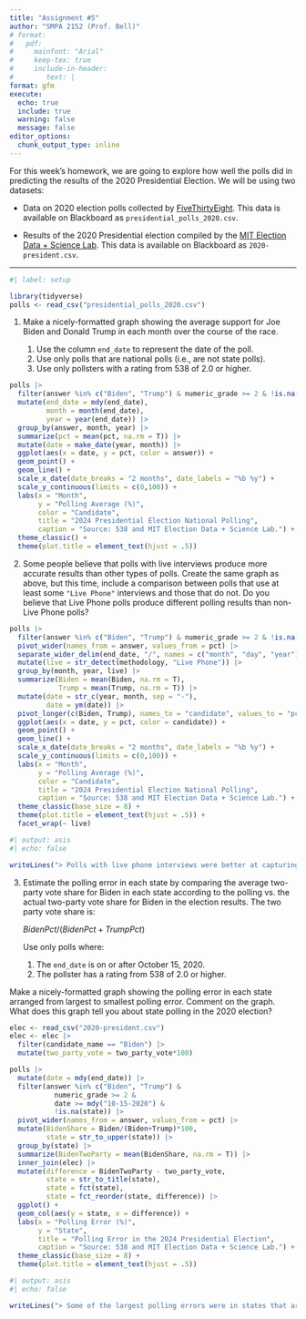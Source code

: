```yaml
---
title: "Assignment #5"
author: "SMPA 2152 (Prof. Bell)"
# format:
#   pdf:
#     mainfont: "Arial"
#     keep-tex: true
#     include-in-header:
#        text: |
format: gfm
execute:
  echo: true
  include: true
  warning: false
  message: false
editor_options: 
  chunk_output_type: inline
---
```

\vspace{-3em}

For this week's homework, we are going to explore how well the polls did in predicting the results of the 2020 Presidential Election. We will be using two datasets:

- Data on 2020 election polls collected by [FiveThirtyEight](https://abcnews.go.com/538). This data is available on Blackboard as `presidential_polls_2020.csv`.

- Results of the 2020 Presidential election compiled by the [MIT Election Data + Science Lab](https://electionlab.mit.edu/). This data is available on Blackboard as `2020-president.csv`.
    
---

```r
#| label: setup

library(tidyverse)
polls <- read_csv("presidential_polls_2020.csv")
```

1. Make a nicely-formatted graph showing the average support for Joe Biden and Donald Trump in each month over the course of the race. 

    1. Use the column `end_date` to represent the date of the poll.
    2. Use only polls that are national polls (i.e., are not state polls).
    3. Use only pollsters with a rating from 538 of 2.0 or higher.
    
```r
polls |>
  filter(answer %in% c("Biden", "Trump") & numeric_grade >= 2 & !is.na(state)) |>
  mutate(end_date = mdy(end_date),
         month = month(end_date),
         year = year(end_date)) |>
  group_by(answer, month, year) |>
  summarize(pct = mean(pct, na.rm = T)) |>
  mutate(date = make_date(year, month)) |>
  ggplot(aes(x = date, y = pct, color = answer)) +
  geom_point() +
  geom_line() +
  scale_x_date(date_breaks = "2 months", date_labels = "%b %y") +
  scale_y_continuous(limits = c(0,100)) +
  labs(x = "Month",
       y = "Polling Average (%)",
       color = "Candidate",
       title = "2024 Presidential Election National Polling",
       caption = "Source: 538 and MIT Election Data + Science Lab.") +
  theme_classic() +
  theme(plot.title = element_text(hjust = .5))
```

2. Some people believe that polls with live interviews produce more accurate results than other types of polls. Create the same graph as above, but this time, include a comparison between polls that use at least some `"Live Phone"` interviews and those that do not. Do you believe that Live Phone polls produce different polling results than non-Live Phone polls?

```r
polls |>
  filter(answer %in% c("Biden", "Trump") & numeric_grade >= 2 & !is.na(state)) |>
  pivot_wider(names_from = answer, values_from = pct) |>
  separate_wider_delim(end_date, "/", names = c("month", "day", "year")) |>
  mutate(live = str_detect(methodology, "Live Phone")) |>
  group_by(month, year, live) |>
  summarize(Biden = mean(Biden, na.rm = T),
            Trump = mean(Trump, na.rm = T)) |>
  mutate(date = str_c(year, month, sep = "-"),
         date = ym(date)) |>
  pivot_longer(c(Biden, Trump), names_to = "candidate", values_to = "pct") |>
  ggplot(aes(x = date, y = pct, color = candidate)) +
  geom_point() +
  geom_line() +
  scale_x_date(date_breaks = "2 months", date_labels = "%b %y") +
  scale_y_continuous(limits = c(0,100)) +
  labs(x = "Month",
       y = "Polling Average (%)",
       color = "Candidate",
       title = "2024 Presidential Election National Polling",
       caption = "Source: 538 and MIT Election Data + Science Lab.") +
  theme_classic(base_size = 8) +
  theme(plot.title = element_text(hjust = .5)) +
  facet_wrap(~ live)
```

```r
#| output: asis
#| echo: false

writeLines("> Polls with live phone interviews were better at capturing late movement towards Trump than non-live phone interview polls.")
```

3. Estimate the polling error in each state by comparing the average two-party vote share for Biden in each state according to the polling vs. the actual two-party vote share for Biden in the election results. The two party vote share is:

    $BidenPct/(BidenPct + TrumpPct)$
    
    Use only polls where:

    1. The `end_date` is on or after October 15, 2020.
    2. The pollster has a rating from 538 of 2.0 or higher.

Make a nicely-formatted graph showing the polling error in each state arranged from largest to smallest polling error. Comment on the graph. What does this graph tell you about state polling in the 2020 election?

```r
elec <- read_csv("2020-president.csv")
elec <- elec |>
  filter(candidate_name == "Biden") |>
  mutate(two_party_vote = two_party_vote*100)

polls |>
  mutate(date = mdy(end_date)) |>
  filter(answer %in% c("Biden", "Trump") &
           numeric_grade >= 2 &
           date >= mdy("10-15-2020") &
           !is.na(state)) |>
  pivot_wider(names_from = answer, values_from = pct) |>
  mutate(BidenShare = Biden/(Biden+Trump)*100,
         state = str_to_upper(state)) |>
  group_by(state) |>
  summarize(BidenTwoParty = mean(BidenShare, na.rm = T)) |>
  inner_join(elec) |>
  mutate(difference = BidenTwoParty - two_party_vote,
         state = str_to_title(state),
         state = fct(state),
         state = fct_reorder(state, difference)) |>
  ggplot() +
  geom_col(aes(y = state, x = difference)) +
  labs(x = "Polling Error (%)",
       y = "State",
       title = "Polling Error in the 2024 Presidential Election",
       caption = "Source: 538 and MIT Election Data + Science Lab.") +
  theme_classic(base_size = 8) +
  theme(plot.title = element_text(hjust = .5))
```

```r
#| output: asis
#| echo: false

writeLines("> Some of the largest polling errors were in states that are not competitive, meaning that there probably was not much polling in those states. However, most states have a polling error which overestimates Biden's vote share, suggesting a general pattern in 2020 election polling to overestimate Biden.")
```